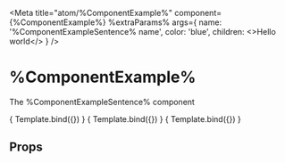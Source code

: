 
<Meta
  title="atom/%ComponentExample%"
  component={%ComponentExample%}
  %extraParams%
  args={
    name: '%ComponentExampleSentence% name',
    color: 'blue',
    children: <>Hello world</>
  }
/>


# %ComponentExample%

The %ComponentExampleSentence% component

<Canvas withSource="open">
  <Story name="Default">
    { Template.bind({}) }
  </Story>
</Canvas>

<Canvas>
  <Story
    name="Example 2"
    args={{
      colour: 'red'
    }}
  >
    { Template.bind({}) }
  </Story>
  <Story
    name="Example 2 variant"
    args={{
      colour: 'green'
    }}
  >
    { Template.bind({}) }
  </Story>
</Canvas>

## Props

<ArgsTable of={%ComponentExample%} />
